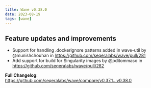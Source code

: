 ```yaml
---
title: Wave v0.38.0
date: 2023-08-19
tags: [wave]
---
```


## Feature updates and improvements

- Support for handling .dockerignore patterns added in wave-util by @munishchouhan in https://github.com/seqeralabs/wave/pull/281
- Add support for build for Singularity images by @pditommaso in https://github.com/seqeralabs/wave/pull/282

**Full Changelog**: https://github.com/seqeralabs/wave/compare/v0.37.1...v0.38.0
